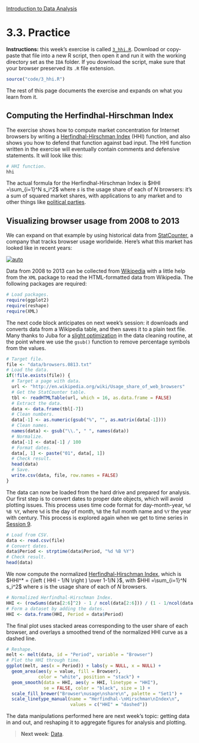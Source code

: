 <style>@import url(style.css);</style>
[Introduction to Data Analysis](index.html "Course index")

# 3.3. Practice

[ds-hhi]: http://is-r.tumblr.com/post/38140710276/the-inverse-herfindahl-hirschman-index-as-an-effective
[wiki-hhi]: https://en.wikipedia.org/wiki/Herfindahl_index
[wiki-browsers]: http://en.wikipedia.org/wiki/Usage_share_of_web_browsers
[sc-browsers]: http://gs.statcounter.com/#browser-ww-monthly-200807-201301
[mb-browsers]: http://mezzoblue.com/archives/2011/11/01/a_new_number/
[so-juba]: http://stackoverflow.com/questions/14871249/can-i-use-gsub-on-each-element-of-a-data-frame

<p class="info"><strong>Instructions:</strong> this week's exercise is called <code><a href="3_hhi.R">3_hhi.R</a></code>. Download or copy-paste that file into a new R script, then open it and run it with the working directory set as the <code>IDA</code> folder. If you download the script, make sure that your browser preserved its <code>.R</code> file extension.</p>

```r
source("code/3_hhi.R")
```

The rest of this page documents the exercise and expands on what you learn from it.

## Computing the Herfindhal-Hirschman Index

The exercise shows how to compute market concentration for Internet browsers by writing a [Herfindhal-Hirschman Index][wiki-hhi] (HHI) function, and also shows you how to defend that function against bad input. The HHI function written in the exercise will eventually contain comments and defensive statements. It will look like this:

```r
# HHI function.
hhi
```

The actual formula for the Herfindhal-Hirschman Index is $HHI =\sum_{i=1}^N s_i^2$ where $s$ is the usage share of each of $N$ browsers: it's a sum of squared market shares, with applications to any market and to other things like [political parties][ds-hhi].

## Visualizing browser usage from 2008 to 2013

We can expand on that example by using historical data from [StatCounter][sc-browsers], a company that tracks browser usage worldwide. Here's what this market has looked like in recent years:

[![auto](https://farm7.staticflickr.com/6213/6302832047_4bd4ee3bd9_b.jpg)][mb-browsers]

Data from 2008 to 2013 can be collected from [Wikipedia][wiki-browsers] with a little help from the `XML` package to read the HTML-formatted data from Wikipedia. The following packages are required:

```r
# Load packages.
require(ggplot2)
require(reshape)
require(XML)
```

The next code block anticipates on next week's session: it downloads and converts data from a Wikipedia table, and then saves it to a plain text file. Many thanks to Juba for a [slight optimization][so-juba] in the data cleaning routine, at the point where we use the `gsub()` function to remove percentage symbols from the values.

```r
# Target file.
file <- "data/browsers.0813.txt"
# Load the data.
if(!file.exists(file)) {
  # Target a page with data.
  url <- "http://en.wikipedia.org/wiki/Usage_share_of_web_browsers"
  # Get the StatCounter table.
  tbl <- readHTMLTable(url, which = 16, as.data.frame = FALSE)
  # Extract the data.
  data <- data.frame(tbl[-7])
  # Clean numbers.
  data[-1] <- as.numeric(gsub("%", "", as.matrix(data[-1])))
  # Clean names.
  names(data) <- gsub("\\.", " ", names(data))
  # Normalize.
  data[-1] <- data[-1] / 100
  # Format dates.
  data[, 1] <- paste("01", data[, 1])
  # Check result.
  head(data)
  # Save.
  write.csv(data, file, row.names = FALSE)
}
```

The data can now be loaded from the hard drive and prepared for analysis. Our first step is to convert dates to proper date objects, which will avoid plotting issues. This process uses time code format for day-month-year, `%d %B %Y`, where `%d` is the day of month, `%B` the full month name and `%Y` the year with century. This process is explored again when we get to time series in [Session 9][090].

[090]: 090_ts.html

```r
# Load from CSV.
data <- read.csv(file)
# Convert dates.
data$Period <- strptime(data$Period, "%d %B %Y")
# Check result.
head(data)
```

We now compute the normalized [Herfindhal-Hirschman Index][wiki-hhi], which is $HHI^* = {\left ( HHI - 1/N \right ) \over 1-1/N }$, with $HHI =\sum_{i=1}^N s_i^2$ where $s$ is the usage share of each of $N$ browsers.

```r
# Normalized Herfindhal-Hirschman Index.
HHI <- (rowSums(data[2:6]^2) - 1 / ncol(data[2:6])) / (1 - 1/ncol(data[2:6]))
# Form a dataset by adding the dates.
HHI <- data.frame(HHI, Period = data$Period)
```

The final plot uses stacked areas corresponding to the user share of each browser, and overlays a smoothed trend of the normalized HHI curve as a dashed line.

```r
# Reshape.
melt <- melt(data, id = "Period", variable = "Browser")
# Plot the HHI through time.
ggplot(melt, aes(x = Period)) + labs(y = NULL, x = NULL) +
  geom_area(aes(y = value, fill = Browser), 
            color = "white", position = "stack") + 
  geom_smooth(data = HHI, aes(y = HHI, linetype = "HHI"), 
              se = FALSE, color = "black", size = 1) +
  scale_fill_brewer("Browser\nusage\nshare\n", palette = "Set1") +
  scale_linetype_manual(name = "Herfindhal-\nHirschman\nIndex\n", 
                        values = c("HHI" = "dashed"))
```

The data manipulations performed here are next week's topic: getting data in and out, and reshaping it to aggregate figures for analysis and plotting.

> __Next week__: [Data](040_data.html).
